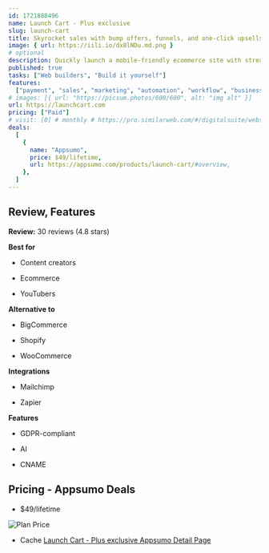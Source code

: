 ```yaml
---
id: 1721888496
name: Launch Cart - Plus exclusive
slug: launch-cart
title: Skyrocket sales with bump offers, funnels, and one-click upsells on this robust ecommerce platform
image: { url: https://iili.io/dx8lNDu.md.png }
# optional
description: Quickly launch a mobile-friendly ecommerce site with streamlined checkout processes and integrated payment gateways. Boost your sales and scale your store with revenue optimization features like bump offers and one-click upsells
published: true
tasks: ["Web builders", "Build it yourself"]
features:
  ["payment", "sales", "marketing", "automation", "workflow", "business"]
# images: [{ url: "https://picsum.photos/600/600", alt: "img alt" }]
url: https://launchcart.com
pricing: ["Paid"]
# visit: [0] # monthly # https://pro.similarweb.com/#/digitalsuite/websiteanalysis/home
deals:
  [
    {
      name: "Appsumo",
      price: $49/lifetime,
      url: https://appsumo.com/products/launch-cart/#overview,
    },
  ]
---
```


## Review, Features

**Review:** 30 reviews (4.8 stars)

**Best for**

- Content creators

- Ecommerce

- YouTubers

**Alternative to**

- BigCommerce

- Shopify

- WooCommerce

**Integrations**

- Mailchimp

- Zapier

**Features**

- GDPR-compliant

- AI

- CNAME

## Pricing - Appsumo Deals

- $49/lifetime

<Img src="https://iili.io/dx6cjcJ.png" alt="Plan Price" />

- Cache [Launch Cart - Plus exclusive Appsumo Detail Page](https://iili.io/dx6cLAl.png)

